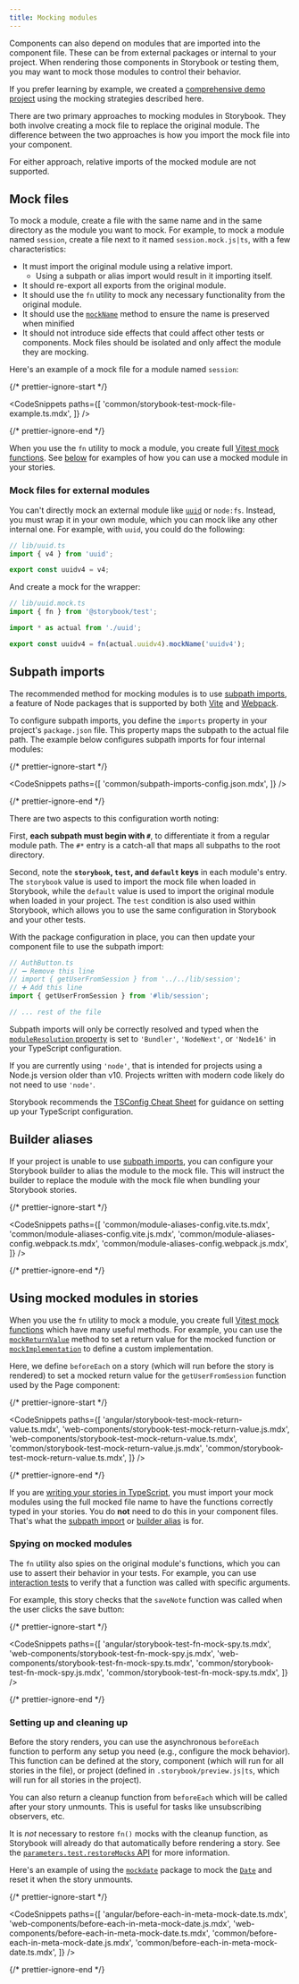 ```yaml
---
title: Mocking modules
---
```


Components can also depend on modules that are imported into the component file. These can be from external packages or internal to your project. When rendering those components in Storybook or testing them, you may want to mock those modules to control their behavior.

<Callout variant="info">

If you prefer learning by example, we created a [comprehensive demo project](https://github.com/storybookjs/module-mocking-demo) using the mocking strategies described here.

</Callout>

There are two primary approaches to mocking modules in Storybook. They both involve creating a mock file to replace the original module. The difference between the two approaches is how you import the mock file into your component.

For either approach, relative imports of the mocked module are not supported.

## Mock files

To mock a module, create a file with the same name and in the same directory as the module you want to mock. For example, to mock a module named `session`, create a file next to it named `session.mock.js|ts`, with a few characteristics:

- It must import the original module using a relative import.
  - Using a subpath or alias import would result in it importing itself.
- It should re-export all exports from the original module.
- It should use the `fn` utility to mock any necessary functionality from the original module.
- It should use the [`mockName`](https://vitest.dev/api/mock.html#mockname) method to ensure the name is preserved when minified
- It should not introduce side effects that could affect other tests or components. Mock files should be isolated and only affect the module they are mocking.

Here's an example of a mock file for a module named `session`:

{/* prettier-ignore-start */}

<CodeSnippets
  paths={[
    'common/storybook-test-mock-file-example.ts.mdx',
  ]}
/>

{/* prettier-ignore-end */}

When you use the `fn` utility to mock a module, you create full [Vitest mock functions](https://vitest.dev/api/mock.html). See [below](#using-mocked-modules-in-stories) for examples of how you can use a mocked module in your stories.

### Mock files for external modules

You can't directly mock an external module like [`uuid`](https://github.com/uuidjs/uuid) or `node:fs`. Instead, you must wrap it in your own module, which you can mock like any other internal one. For example, with `uuid`, you could do the following:

```ts
// lib/uuid.ts
import { v4 } from 'uuid';

export const uuidv4 = v4;
```

And create a mock for the wrapper:

```ts
// lib/uuid.mock.ts
import { fn } from '@storybook/test';

import * as actual from './uuid';

export const uuidv4 = fn(actual.uuidv4).mockName('uuidv4');
```

## Subpath imports

The recommended method for mocking modules is to use [subpath imports](https://nodejs.org/api/packages.html#subpath-imports), a feature of Node packages that is supported by both [Vite](../builders/vite.md) and [Webpack](../builders/webpack.md).

To configure subpath imports, you define the `imports` property in your project's `package.json` file. This property maps the subpath to the actual file path. The example below configures subpath imports for four internal modules:

{/* prettier-ignore-start */}

<CodeSnippets
  paths={[
    'common/subpath-imports-config.json.mdx',
  ]}
/>

{/* prettier-ignore-end */}

There are two aspects to this configuration worth noting:

First, **each subpath must begin with `#`**, to differentiate it from a regular module path. The `#*` entry is a catch-all that maps all subpaths to the root directory.

Second, note the **`storybook`, `test`, and `default` keys** in each module's entry. The `storybook` value is used to import the mock file when loaded in Storybook, while the `default` value is used to import the original module when loaded in your project. The `test` condition is also used within Storybook, which allows you to use the same configuration in Storybook and your other tests.

With the package configuration in place, you can then update your component file to use the subpath import:

```ts
// AuthButton.ts
// ➖ Remove this line
// import { getUserFromSession } from '../../lib/session';
// ➕ Add this line
import { getUserFromSession } from '#lib/session';

// ... rest of the file
```

<Callout variant="info">

Subpath imports will only be correctly resolved and typed when the [`moduleResolution` property](https://www.typescriptlang.org/tsconfig/#moduleResolution) is set to `'Bundler'`, `'NodeNext'`, or `'Node16'` in your TypeScript configuration.

If you are currently using `'node'`, that is intended for projects using a Node.js version older than v10. Projects written with modern code likely do not need to use `'node'`.

Storybook recommends the [TSConfig Cheat Sheet](https://www.totaltypescript.com/tsconfig-cheat-sheet) for guidance on setting up your TypeScript configuration.

</Callout>

## Builder aliases

If your project is unable to use [subpath imports](#subpath-imports), you can configure your Storybook builder to alias the module to the mock file. This will instruct the builder to replace the module with the mock file when bundling your Storybook stories.

{/* prettier-ignore-start */}

<CodeSnippets
  paths={[
    'common/module-aliases-config.vite.ts.mdx',
    'common/module-aliases-config.vite.js.mdx',
    'common/module-aliases-config.webpack.ts.mdx',
    'common/module-aliases-config.webpack.js.mdx',
  ]}
/>

{/* prettier-ignore-end */}

## Using mocked modules in stories

When you use the `fn` utility to mock a module, you create full [Vitest mock functions](https://vitest.dev/api/mock.html) which have many useful methods. For example, you can use the [`mockReturnValue`](https://vitest.dev/api/mock.html#mockreturnvalue) method to set a return value for the mocked function or [`mockImplementation`](https://vitest.dev/api/mock.html#mockimplementation) to define a custom implementation.

Here, we define `beforeEach` on a story (which will run before the story is rendered) to set a mocked return value for the `getUserFromSession` function used by the Page component:

{/* prettier-ignore-start */}

<CodeSnippets
  paths={[
    'angular/storybook-test-mock-return-value.ts.mdx',
    'web-components/storybook-test-mock-return-value.js.mdx',
    'web-components/storybook-test-mock-return-value.ts.mdx',
    'common/storybook-test-mock-return-value.js.mdx',
    'common/storybook-test-mock-return-value.ts.mdx',
  ]}
/>

{/* prettier-ignore-end */}

<Callout variant="info">

If you are [writing your stories in TypeScript](./typescript.md), you must import your mock modules using the full mocked file name to have the functions correctly typed in your stories. You do **not** need to do this in your component files. That's what the [subpath import](#subpath-imports) or [builder alias](#builder-aliases) is for.

</Callout>

### Spying on mocked modules

The `fn` utility also spies on the original module's functions, which you can use to assert their behavior in your tests. For example, you can use [interaction tests](../writing-tests/interaction-testing.md) to verify that a function was called with specific arguments.

For example, this story checks that the `saveNote` function was called when the user clicks the save button:

{/* prettier-ignore-start */}

<CodeSnippets
  paths={[
    'angular/storybook-test-fn-mock-spy.ts.mdx',
    'web-components/storybook-test-fn-mock-spy.js.mdx',
    'web-components/storybook-test-fn-mock-spy.ts.mdx',
    'common/storybook-test-fn-mock-spy.js.mdx',
    'common/storybook-test-fn-mock-spy.ts.mdx',
  ]}
/>

{/* prettier-ignore-end */}

### Setting up and cleaning up

Before the story renders, you can use the asynchronous `beforeEach` function to perform any setup you need (e.g., configure the mock behavior). This function can be defined at the story, component (which will run for all stories in the file), or project (defined in `.storybook/preview.js|ts`, which will run for all stories in the project).

You can also return a cleanup function from `beforeEach` which will be called after your story unmounts. This is useful for tasks like unsubscribing observers, etc.

<Callout variant="info">

It is _not_ necessary to restore `fn()` mocks with the cleanup function, as Storybook will already do that automatically before rendering a story. See the [`parameters.test.restoreMocks` API](../api/parameters.md#restoremocks) for more information.

</Callout>

Here's an example of using the [`mockdate`](https://github.com/boblauer/MockDate) package to mock the [`Date`](https://developer.mozilla.org/en-US/docs/Web/JavaScript/Reference/Global_Objects/Date) and reset it when the story unmounts.

{/* prettier-ignore-start */}

<CodeSnippets
  paths={[
    'angular/before-each-in-meta-mock-date.ts.mdx',
    'web-components/before-each-in-meta-mock-date.js.mdx',
    'web-components/before-each-in-meta-mock-date.ts.mdx',
    'common/before-each-in-meta-mock-date.js.mdx',
    'common/before-each-in-meta-mock-date.ts.mdx',
  ]}
/>

{/* prettier-ignore-end */}
